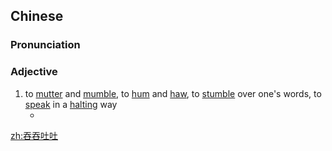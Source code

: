 ==Chinese==
{{zh-forms}}

===Pronunciation===
{{zh-pron
|m=tūntūntùtù
|c=tan1 tan1 tou3 tou3
|cat=a
}}

===Adjective===
{{zh-adj}}

# to [[mutter]] and [[mumble]], to [[hum]] and [[haw]], to [[stumble]] over one's words, to [[speak]] in a [[halting]] way
#* {{zh-usex|他 說話 吞吞吐吐。|He speaks in a '''halting''' voice.}}

[[zh:吞吞吐吐]]
